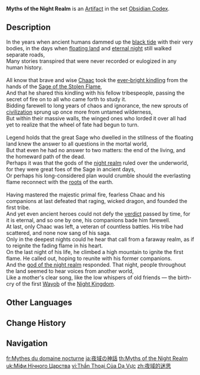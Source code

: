 {{Artifact Infobox
|image = Item Myths of the Night Realm.png
|set   = Obsidian Codex
|piece = Sands of Eon
}}
{{Description|A mysterious ritual element that is neither a timepiece nor a compass. Nowadays, no one has any idea what it is used for.}}
'''Myths of the Night Realm''' is an [[Artifact]] in the set [[Obsidian Codex]].

==Description==
In the years when ancient humans dammed up the [[Abyss|black tide]] with their very bodies, in the days when [[The Upper Sanctum|floating land]] and [[Night Kingdom|eternal night]] still walked separate roads,<br><!--
-->Many stories transpired that were never recorded or eulogized in any human history.<br><br><!--
-->All know that brave and wise [[Chaac]] took the [[Phlogiston|ever-bright kindling]] from the hands of the [[Kukulkan|Sage of the Stolen Flame]],<br><!--
-->And that he shared this kindling with his fellow tribespeople, passing the secret of fire on to all who came forth to study it.<br><!--
-->Bidding farewell to long years of chaos and ignorance, the new sprouts of [[Natlan|civilization]] sprung up once more from untamed wilderness,<br><!--
-->But within their massive walls, the winged ones who lorded it over all had yet to realize that the wheel of fate had begun to turn.<br><br><!--
-->Legend holds that the great Sage who dwelled in the stillness of the floating land knew the answer to all questions in the mortal world,<br><!--
-->But that even he had no answer to two matters: the end of the living, and the homeward path of the dead.<br><!--
-->Perhaps it was that the gods of the [[Night Kingdom|night realm]] ruled over the underworld, for they were great foes of the Sage in ancient days,<br><!--
-->Or perhaps his long-considered plan would crumble should the everlasting flame reconnect with the [[Ley Line|roots]] of the earth.<br><br><!--
-->Having mastered the majestic primal fire, fearless Chaac and his companions at last defeated that raging, wicked dragon, and founded the first tribe.<br><!--
-->And yet even ancient heroes could not defy the [[Erosion|verdict]] passed by time, for it is eternal, and so one by one, his companions bade him farewell.<br><!--
-->At last, only Chaac was left, a veteran of countless battles. His tribe had scattered, and none now sang of his saga.<br><!--
-->Only in the deepest nights could he hear that call from a faraway realm, as if to reignite the fading flame in his heart.<br><!--
-->On the last night of his life, he climbed a high mountain to ignite the first flame. He called out, hoping to reunite with his former companions.<br><!--
-->And the [[Yohualtecuhtin, Lord of the Night|god of the night realm]] responded. That night, people throughout the land seemed to hear voices from another world,<br><!--
-->Like a mother's clear song, like the low whispers of old friends &mdash; the birth-cry of the first [[Wayob]] of the [[Night Kingdom]].

==Other Languages==
{{Other Languages
|en       = Myths of the Night Realm
|zhs      = 夜域的迷思
|zhs_rm   = 
|zht      = 夜域的迷思
|zht_rm   = 
|zh_tl    = 
|ja       = 夜域の神話
|ja_rm    = Yaiki no Shinwa{{Assumed}}
|ja_tl    = 
|ko       = 밤 영역의 신화
|ko_tl    = 
|es       = Mito del Reino de la Noche
|es_tl    = Myth of the Night Kingdom
|fr       = Mythes du domaine nocturne
|fr_tl    = Myths of the Night Domain
|ru       = Мифы владений ночи
|ru_tl    = Myths of the Night Domain
|th       = Myths of the Night Realm
|vi       = Thần Thoại Của {{tt|Dạ Vực|夜域}}
|vi_tl    = Myth of the Night Chasm
|de       = Mythen aus dem Reich der Nacht
|de_tl    = Myths of the Night's Realm
|id       = Myths of the Night Realm
|pt       = Mitos do Reino da Noite
|pt_tl    = 
|tr       = Gece Diyarının Mitleri
|tr_tl    = 
|it       = Miti del Reame notturno
|it_tl    = 
}}

==Change History==
{{Change History|5.0}}

==Navigation==
{{Artifact Set Navbox|Obsidian Codex}}

[[fr:Mythes du domaine nocturne]]
[[ja:夜域の神話]]
[[th:Myths of the Night Realm]]
[[uk:Міфи Нічного Царства]]
[[vi:Thần Thoại Của Dạ Vực]]
[[zh:夜域的迷思]]